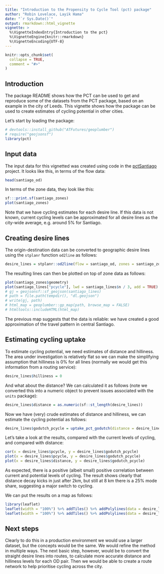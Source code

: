 ```yaml
---
title: "Introduction to the Propensity to Cycle Tool (pct) package"
author: "Robin Lovelace, Layik Hama"
date: "`r Sys.Date()`"
output: rmarkdown::html_vignette
vignette: >
  %\VignetteIndexEntry{Introduction to the pct}
  %\VignetteEngine{knitr::rmarkdown}
  %\VignetteEncoding{UTF-8}
---
```


```r
knitr::opts_chunk$set(
  collapse = TRUE,
  comment = "#>"
)
```

## Introduction

The package README shows how the PCT can be used to get and reproduce some of the datasets from the PCT package, based on an example in the city of Leeds.
This vignette shows how the package can be used to create estimates of cycling potential in other cities.

Let's start by loading the package:

```r
# devtools::install_github("ATFutures/geoplumber")
# require("geojsonsf")
library(pct)
```

## Input data

The input data for this vignetted was created using code in the [pctSantiago](https://github.com/pedalea/pctSantiago) project.
It looks like this, in terms of the flow data:

```r
head(santiago_od)
```

In terms of the zone data, they look like this:

```r
sf:::print.sf(santiago_zones)
plot(santiago_zones)
```

Note that we have cycling estimates for each desire line.
If this data is not known, current cycling levels can be approximated for all desire lines as the city-wide average, e.g. around 5% for Santiago.

## Creating desire lines

The origin-destination data can be converted to geographic desire lines using the `stplanr` function `od2line` as follows:

```r
desire_lines = stplanr::od2line(flow = santiago_od, zones = santiago_zones)
```

The resulting lines can then be plotted on top of zone data as follows:

```r
plot(santiago_zones$geometry)
plot(santiago_lines["pcycle"], lwd = santiago_lines$n / 3, add = TRUE)
# gj = geojsonsf::sf_geojson(santiago_lines)
# path = file.path(tempdir(), "dl.geojson")
# write(gj, path)
# html_map = geoplumber::gp_map(path, browse_map = FALSE)
# htmltools::includeHTML(html_map)
```

The previous map suggests that the data is reliable: we have created a good approximation of the travel pattern in central Santiago.

## Estimating cycling uptake

To estimate cycling potential, we need estimates of distance and hilliness.
The area under investigation is relatively flat so we can make the simplifying assumption that hilliness is 0% for all lines (normally we would get this information from a routing service):

```r
desire_lines$hilliness = 0
```

And what about the distance?
We can calculated it as follows (note we converted this into a numeric object to prevent issues associated with the `units` package):

```r
desire_lines$distance = as.numeric(sf::st_length(desire_lines))
```

Now we have (very) crude estimates of distance and hilliness, we can estimate the cycling potential as follows:

```r
desire_lines$godutch_pcycle = uptake_pct_godutch(distance = desire_lines$distance, gradient = 0)
```

Let's take a look at the results, compared with the current levels of cycling, and compared with distance:

```r
cor(x = desire_lines$pcycle, y = desire_lines$godutch_pcycle)
plot(x = desire_lines$pcycle, y = desire_lines$godutch_pcycle)
plot(x = desire_lines$distance, y = desire_lines$godutch_pcycle)
```

As expected, there is a positive (albeit small) positive correlation between current and potential levels of cycling.
The result shows clearly that distance decay kicks in just after 2km, but still at 8 km there is a 25% mode share, suggesting a major switch to cycling.

We can put the results on a map as follows:

```r
library(leaflet)
leaflet(width = "100%") %>% addTiles() %>% addPolylines(data = desire_lines, weight = desire_lines$pcycle * 5)
leaflet(width = "100%") %>% addTiles() %>% addPolylines(data = desire_lines, weight = desire_lines$godutch_pcycle * 5)
```



## Next steps

Clearly to do this in a production environment we would use a larger dataset, but the concepts would be the same.
We would refine the method in multiple ways.
The next basic step, however, would be to convert the straight desire lines into routes, to calculate more accurate distance and hilliness levels for each OD pair.
Then we would be able to create a route network to help prioritise cycling across the city.

